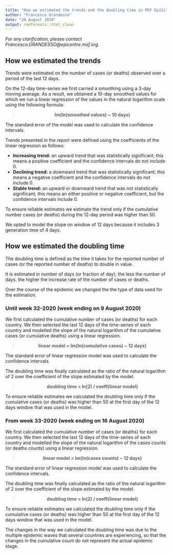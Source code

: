 ```yaml
---
title: "How we estimated the trends and the doubling time in MSF EpiSitrep on Covid-19 epidemic"
author: "Francesco Grandesso"
date: "20 August 2020"
output: rmdformats::html_clean
---
```



*For any clarification, please contact Francesco.GRANDESSO@epicentre.msf.org.*


## How we estimated the trends

Trends were estimated on the number of cases (or deaths) observed over a period of the last 12 days.

On the 12-day time-series we first carried a smoothing using a 3-day moving average. As a result, we obtained a 10-day smoothed values for which we run a linear regression of the values in the natural logarithm scale using the following formula:

> <center> **lm(ln(smoothed values) ~ 10 days)** </center>

The standard error of the model was used to calculate the confidence intervals.

Trends presented in the report were defined using the coefficients of the linear regression as follows:

- **Increasing trend:** an upward trend that was statistically significant; this means a positive coefficient and the confidence intervals do not include 0.
- **Declining trend:** a downward trend that was statistically significant; this means a negative coefficient and the confidence intervals do not include 0.
- **Stable trend:** an upward or downward trend that was not statistically significant; this means an either positive or negative coefficient, but the confidence intervals include 0.

To ensure reliable estimates we estimate the trend only if the cumulative number cases (or deaths) during the 12-day period was higher than 50.

We opted to model the slope on window of 12 days because it includes 3 generation time of 4 days.


## How we estimated the doubling time

The doubling time is defined as the time it takes for the reported number of cases (or the reported number of deaths) to double in value.

It is estimated in number of days (or fraction of day); the less the number of days, the higher the increase rate of the number of cases or deaths.

Over the course of the epidemic we changed the the type of data used for the estimation.



### Until week 32-2020 (week ending on 9 August 2020)

We first calculated the cumulative number of cases (or deaths) for each country. We then selected the last 12 days of the time-series of each country and modelled the slope of the natural logarithm of the cumulative cases (or cumulative deaths) using a linear regression.


> <center> **linear model = lm(ln(cumulative cases) ~ 12 days)** </center>

The standard error of linear regression model was used to calculate the confidence intervals.

The doubling time was finally calculated as the ratio of the natural logarithm of 2 over the coefficient of the slope estimated by the model.

> <center> **doubling time = ln(2) / coeff(linear model)** </center>

To ensure reliable estimates we calculated the doubling time only if the cumulative cases (or deaths) was higher than 50 at the first day of the 12 days window that was used in the model.



### From week 33-2020 (week ending on 16 August 2020)

We first calculated the cumulative number of cases (or deaths) for each country. We then selected the last 12 days of the time-series of each country and modelled the slope of the natural logarithm of the cases counts (or deaths counts) using a linear regression.


> <center> **linear model = lm(ln(cases counts) ~ 12 days)** </center>

The standard error of linear regression model was used to calculate the confidence intervals.

The doubling time was finally calculated as the ratio of the natural logarithm of 2 over the coefficient of the slope estimated by the model.

> <center> **doubling time = ln(2) / coeff(linear model)** </center>

To ensure reliable estimates we calculated the doubling time only if the cumulative cases (or deaths) was higher than 50 at the first day of the 12 days window that was used in the model.

The changes in the way we calculated the doubling time was due to the multiple epidemic waves that several countries are experiencing, so that the changes in the cumulative count do not represent the actual epidemic stage.
